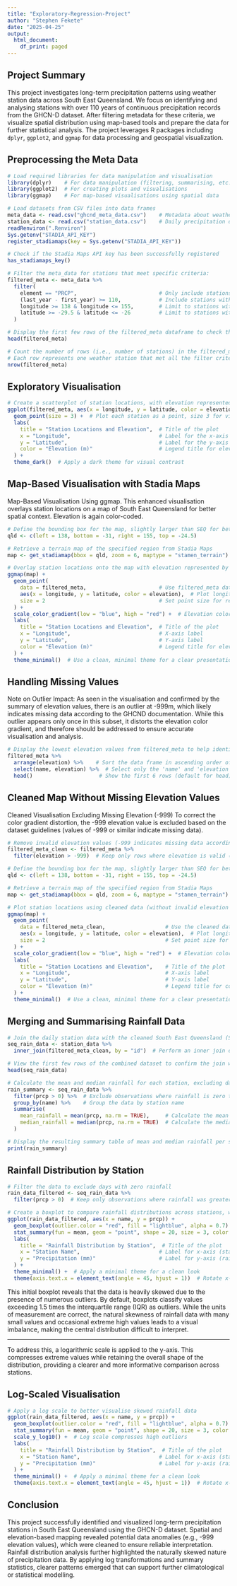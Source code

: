 ---
title: "Exploratory-Regression-Project"
author: "Stephen Fekete"
date: "2025-04-25"
output:
  html_document:
    df_print: paged
---

## Project Summary

This project investigates long-term precipitation patterns using weather station data across South East Queensland. We focus on identifying and analysing stations with over 110 years of continuous precipitation records from the GHCN-D dataset. After filtering metadata for these criteria, we visualize spatial distribution using map-based tools and prepare the data for further statistical analysis. The project leverages R packages including `dplyr`, `ggplot2`, and `ggmap` for data processing and geospatial visualization.

## Preprocessing the Meta Data

```{r}
# Load required libraries for data manipulation and visualisation
library(dplyr)    # For data manipulation (filtering, summarising, etc.)
library(ggplot2)  # For creating plots and visualisations
library(ggmap)    # For map-based visualisations using spatial data

# Load datasets from CSV files into data frames
meta_data <- read.csv("ghcnd_meta_data.csv")    # Metadata about weather stations
station_data <- read.csv("station_data.csv")    # Daily precipitation data for stations
readRenviron(".Renviron")
Sys.getenv("STADIA_API_KEY")
register_stadiamaps(key = Sys.getenv("STADIA_API_KEY"))

# Check if the Stadia Maps API key has been successfully registered
has_stadiamaps_key()
```

```{r}
# Filter the meta_data for stations that meet specific criteria:
filtered_meta <- meta_data %>%
  filter(
    element == "PRCP",                          # Only include stations that record precipitation
    (last_year - first_year) >= 110,            # Include stations with at least 110 years of data
    longitude >= 138 & longitude <= 155,        # Limit to stations within specified longitude range (South East Queensland)
    latitude >= -29.5 & latitude <= -26         # Limit to stations within specified latitude range (South East Queensland)
  )

# Display the first few rows of the filtered_meta dataframe to check the results
head(filtered_meta)
```

```{r}
# Count the number of rows (i.e., number of stations) in the filtered_meta dataframe
# Each row represents one weather station that met all the filter criteria
nrow(filtered_meta)
```

## Exploratory Visualisation

```{r}
# Create a scatterplot of station locations, with elevation represented by color
ggplot(filtered_meta, aes(x = longitude, y = latitude, color = elevation)) +
  geom_point(size = 3) +  # Plot each station as a point, size 3 for visibility
  labs(
    title = "Station Locations and Elevation",  # Title of the plot
    x = "Longitude",                            # Label for the x-axis
    y = "Latitude",                             # Label for the y-axis
    color = "Elevation (m)"                     # Legend title for elevation color scale
  ) +
  theme_dark()  # Apply a dark theme for visual contrast
```

## Map-Based Visualisation with Stadia Maps

Map-Based Visualisation Using ggmap. This enhanced visualisation overlays station locations on a map of South East Queensland for better spatial context. Elevation is again color-coded.

```{r}
# Define the bounding box for the map, slightly larger than SEQ for better visual clarity
qld <- c(left = 138, bottom = -31, right = 155, top = -24.5)

# Retrieve a terrain map of the specified region from Stadia Maps
map <- get_stadiamap(bbox = qld, zoom = 6, maptype = "stamen_terrain")

# Overlay station locations onto the map with elevation represented by color
ggmap(map) +
  geom_point(
    data = filtered_meta,                       # Use filtered_meta data for plotting
    aes(x = longitude, y = latitude, color = elevation),  # Plot longitude vs latitude, color by elevation
    size = 2                                    # Set point size for readability
  ) +
  scale_color_gradient(low = "blue", high = "red") +  # Elevation color gradient: blue for low, red for high
  labs(
    title = "Station Locations and Elevation",  # Title of the plot
    x = "Longitude",                            # X-axis label
    y = "Latitude",                             # Y-axis label
    color = "Elevation (m)"                     # Legend title for elevation
  ) +
  theme_minimal()  # Use a clean, minimal theme for a clear presentation
```

## Handling Missing Values

Note on Outlier Impact: As seen in the visualisation and confirmed by the summary of elevation values, there is an outlier at -999m, which likely indicates missing data according to the GHCND documentation. While this outlier appears only once in this subset, it distorts the elevation color gradient, and therefore should be addressed to ensure accurate visualisation and analysis.

```{r}
# Display the lowest elevation values from filtered_meta to help identify potential outliers
filtered_meta %>%
  arrange(elevation) %>%    # Sort the data frame in ascending order of elevation (lowest values first)
  select(name, elevation) %>%  # Select only the 'name' and 'elevation' columns for display
  head()                     # Show the first 6 rows (default for head) with the lowest elevation values
```

## Cleaned Map Without Missing Elevation Values

Cleaned Visualisation Excluding Missing Elevation (-999) To correct the color gradient distortion, the -999 elevation value is excluded based on the dataset guidelines (values of -999 or similar indicate missing data).

```{r}
# Remove invalid elevation values (-999 indicates missing data according to GHCND documentation)
filtered_meta_clean <- filtered_meta %>%
  filter(elevation > -999)  # Keep only rows where elevation is valid (> -999)

# Define the bounding box for the map, slightly larger than SEQ for better visual clarity
qld <- c(left = 138, bottom = -31, right = 155, top = -24.5)

# Retrieve a terrain map of the specified region from Stadia Maps
map <- get_stadiamap(bbox = qld, zoom = 6, maptype = "stamen_terrain")

# Plot station locations using cleaned data (without invalid elevation values)
ggmap(map) +
  geom_point(
    data = filtered_meta_clean,                   # Use the cleaned dataset for plotting
    aes(x = longitude, y = latitude, color = elevation),  # Plot longitude vs latitude, color by elevation
    size = 2                                      # Set point size for readability
  ) +
  scale_color_gradient(low = "blue", high = "red") +  # Elevation color gradient: blue for low, red for high
  labs(
    title = "Station Locations and Elevation",    # Title of the plot
    x = "Longitude",                              # X-axis label
    y = "Latitude",                               # Y-axis label
    color = "Elevation (m)"                       # Legend title for color scale
  ) +
  theme_minimal()  # Use a clean, minimal theme for a clear presentation
```

## Merging and Summarising Rainfall Data

```{r}
# Join the daily station data with the cleaned South East Queensland (SEQ) station metadata
seq_rain_data <- station_data %>%
  inner_join(filtered_meta_clean, by = "id")  # Perform an inner join on the 'id' column to combine matching rows

# View the first few rows of the combined dataset to confirm the join was successful
head(seq_rain_data)
```

```{r}
# Calculate the mean and median rainfall for each station, excluding days with zero rainfall
rain_summary <- seq_rain_data %>%
  filter(prcp > 0) %>%  # Exclude observations where rainfall is zero to focus on actual rainfall events
  group_by(name) %>%    # Group the data by station name
  summarise(
    mean_rainfall = mean(prcp, na.rm = TRUE),     # Calculate the mean rainfall for each station, ignoring any NA values
    median_rainfall = median(prcp, na.rm = TRUE)  # Calculate the median rainfall for each station, ignoring any NA values
  )

# Display the resulting summary table of mean and median rainfall per station
print(rain_summary)
```

## Rainfall Distribution by Station

```{r}
# Filter the data to exclude days with zero rainfall
rain_data_filtered <- seq_rain_data %>%
  filter(prcp > 0)  # Keep only observations where rainfall was greater than 0 mm

# Create a boxplot to compare rainfall distributions across stations, with mean values highlighted
ggplot(rain_data_filtered, aes(x = name, y = prcp)) +
  geom_boxplot(outlier.color = "red", fill = "lightblue", alpha = 0.7) +  # Draw boxplots for each station, highlight outliers in red
  stat_summary(fun = mean, geom = "point", shape = 20, size = 3, color = "darkblue") +  # Overlay the mean as dark blue dots
  labs(
    title = "Rainfall Distribution by Station",  # Title of the plot
    x = "Station Name",                         # Label for x-axis (station names)
    y = "Precipitation (mm)"                    # Label for y-axis (rainfall amount in mm)
  ) +
  theme_minimal() +  # Apply a minimal theme for a clean look
  theme(axis.text.x = element_text(angle = 45, hjust = 1))  # Rotate x-axis labels for better readability
```

This initial boxplot reveals that the data is heavily skewed due to the presence of numerous outliers. By default, boxplots classify values exceeding 1.5 times the interquartile range (IQR) as outliers. While the units of measurement are correct, the natural skewness of rainfall data with many small values and occasional extreme high values leads to a visual imbalance, making the central distribution difficult to interpret.

------------------------------------------------------------------------

To address this, a logarithmic scale is applied to the y-axis. This compresses extreme values while retaining the overall shape of the distribution, providing a clearer and more informative comparison across stations.

## Log-Scaled Visualisation

```{r}
# Apply a log scale to better visualise skewed rainfall data
ggplot(rain_data_filtered, aes(x = name, y = prcp)) +
  geom_boxplot(outlier.color = "red", fill = "lightblue", alpha = 0.7) +  # Draw boxplots for each station, highlight outliers in red
  stat_summary(fun = mean, geom = "point", shape = 20, size = 3, color = "darkblue") +  # Overlay the mean as dark blue dots
  scale_y_log10() +  # Log scale compresses high outliers
  labs(
    title = "Rainfall Distribution by Station",  # Title of the plot
    x = "Station Name",                         # Label for x-axis (station names)
    y = "Precipitation (mm)"                    # Label for y-axis (rainfall amount in mm)
  ) +
  theme_minimal() +  # Apply a minimal theme for a clean look
  theme(axis.text.x = element_text(angle = 45, hjust = 1))  # Rotate x-axis labels for better readability
```

## Conclusion

This project successfully identified and visualized long-term precipitation stations in South East Queensland using the GHCN-D dataset. Spatial and elevation-based mapping revealed potential data anomalies (e.g., -999 elevation values), which were cleaned to ensure reliable interpretation. Rainfall distribution analysis further highlighted the naturally skewed nature of precipitation data. By applying log transformations and summary statistics, clearer patterns emerged that can support further climatological or statistical modelling.
